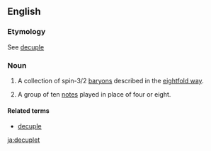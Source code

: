 ==English==

===Etymology===
See [[decuple]]

===Noun===
{{en-noun}}

# {{physics}} A collection of spin-3/2 [[baryon]]s described in the [[eightfold way]].
# {{music}} A group of ten [[note]]s played in place of four or eight.

====Related terms====
* [[decuple]]

[[ja:decuplet]]
